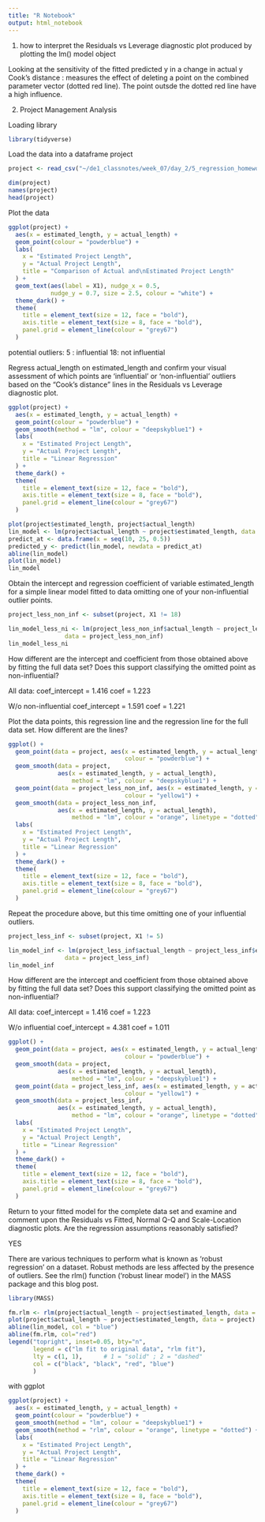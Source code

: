 ```yaml
---
title: "R Notebook"
output: html_notebook
---
```


1. how to interpret the Residuals vs Leverage diagnostic plot produced by plotting the lm() model object

Looking at the sensitivity of the fitted predicted y in a change in actual y
Cook's distance : measures the effect of deleting a point on the combined parameter vector (dotted red line). The point outsde the dotted red line have a high influence. 

2. Project Management Analysis

Loading library
```r
library(tidyverse)
```

Load the data into a dataframe project
```r
project <- read_csv("~/de1_classnotes/week_07/day_2/5_regression_homework/project_management.csv")
```

```r
dim(project)
names(project)
head(project)
```

Plot the data
```r
ggplot(project) +
  aes(x = estimated_length, y = actual_length) +
  geom_point(colour = "powderblue") +
  labs(
    x = "Estimated Project Length",
    y = "Actual Project Length",
    title = "Comparison of Actual and\nEstimated Project Length"
  ) +
  geom_text(aes(label = X1), nudge_x = 0.5, 
            nudge_y = 0.7, size = 2.5, colour = "white") +
  theme_dark() +
  theme(
    title = element_text(size = 12, face = "bold"), 
    axis.title = element_text(size = 8, face = "bold"), 
    panel.grid = element_line(colour = "grey67")
  )
```

potential outliers: 
5 : influential
18: not influential


Regress actual_length on estimated_length and confirm your visual assessment of which points are ‘influential’ or ‘non-influential’ outliers based on the “Cook’s distance” lines in the Residuals vs Leverage diagnostic plot.
```r
ggplot(project) +
  aes(x = estimated_length, y = actual_length) +
  geom_point(colour = "powderblue") +
  geom_smooth(method = "lm", colour = "deepskyblue1") +
  labs(
    x = "Estimated Project Length",
    y = "Actual Project Length",
    title = "Linear Regression"
  ) +
  theme_dark() +
  theme(
    title = element_text(size = 12, face = "bold"), 
    axis.title = element_text(size = 8, face = "bold"), 
    panel.grid = element_line(colour = "grey67")
  )
```

```r
plot(project$estimated_length, project$actual_length)
lin_model <- lm(project$actual_length ~ project$estimated_length, data = project)
predict_at <- data.frame(x = seq(10, 25, 0.5))
predicted_y <- predict(lin_model, newdata = predict_at)
abline(lin_model)
plot(lin_model)
lin_model
```

Obtain the intercept and regression coefficient of variable estimated_length for a simple linear model fitted to data omitting one of your non-influential outlier points.
```r
project_less_non_inf <- subset(project, X1 != 18)

lin_model_less_ni <- lm(project_less_non_inf$actual_length ~ project_less_non_inf$estimated_length, 
                data = project_less_non_inf)
lin_model_less_ni
```

How different are the intercept and coefficient from those obtained above by fitting the full data set? Does this support classifying the omitted point as non-influential?

All data: coef_intercept = 1.416
                    coef = 1.223
                    
W/o non-influential coef_intercept = 1.591
                    coef = 1.221
               
Plot the data points, this regression line and the regression line for the full data set. How different are the lines?

```r
ggplot() +
  geom_point(data = project, aes(x = estimated_length, y = actual_length), 
                                 colour = "powderblue") +
  geom_smooth(data = project, 
              aes(x = estimated_length, y = actual_length), 
                  method = "lm", colour = "deepskyblue1") +
  geom_point(data = project_less_non_inf, aes(x = estimated_length, y = actual_length), 
                                 colour = "yellow1") +
  geom_smooth(data = project_less_non_inf, 
              aes(x = estimated_length, y = actual_length), 
                  method = "lm", colour = "orange", linetype = "dotted") +
  labs(
    x = "Estimated Project Length",
    y = "Actual Project Length",
    title = "Linear Regression"
  ) +
  theme_dark() +
  theme(
    title = element_text(size = 12, face = "bold"), 
    axis.title = element_text(size = 8, face = "bold"), 
    panel.grid = element_line(colour = "grey67")
  )
```

Repeat the procedure above, but this time omitting one of your influential outliers.

```r
project_less_inf <- subset(project, X1 != 5)

lin_model_inf <- lm(project_less_inf$actual_length ~ project_less_inf$estimated_length, 
                data = project_less_inf)
lin_model_inf
```

How different are the intercept and coefficient from those obtained above by fitting the full data set? Does this support classifying the omitted point as non-influential?

All data: coef_intercept = 1.416
                    coef = 1.223
                    
W/o influential coef_intercept = 4.381
                    coef = 1.011
                    
```r
ggplot() +
  geom_point(data = project, aes(x = estimated_length, y = actual_length), 
                                 colour = "powderblue") +
  geom_smooth(data = project, 
              aes(x = estimated_length, y = actual_length), 
                  method = "lm", colour = "deepskyblue1") +
  geom_point(data = project_less_inf, aes(x = estimated_length, y = actual_length), 
                                 colour = "yellow1") +
  geom_smooth(data = project_less_inf, 
              aes(x = estimated_length, y = actual_length), 
                  method = "lm", colour = "orange", linetype = "dotted") +
  labs(
    x = "Estimated Project Length",
    y = "Actual Project Length",
    title = "Linear Regression"
  ) +
  theme_dark() +
  theme(
    title = element_text(size = 12, face = "bold"), 
    axis.title = element_text(size = 8, face = "bold"), 
    panel.grid = element_line(colour = "grey67")
  )
```


Return to your fitted model for the complete data set and examine and comment upon the Residuals vs Fitted,  Normal Q-Q and Scale-Location diagnostic plots. Are the regression assumptions reasonably satisfied?

YES

There are various techniques to perform what is known as ‘robust regression’ on a dataset. Robust methods are less affected by the presence of outliers. See the rlm() function (‘robust linear model’) in the MASS package and this blog post.

```r
library(MASS)
```


```r
fm.rlm <- rlm(project$actual_length ~ project$estimated_length, data = project)
plot(project$actual_length ~ project$estimated_length, data = project)
abline(lin_model, col = "blue")
abline(fm.rlm, col="red")
legend("topright", inset=0.05, bty="n",
       legend = c("lm fit to original data", "rlm fit"),
       lty = c(1, 1),      # 1 = "solid" ; 2 = "dashed"
       col = c("black", "black", "red", "blue")
       )
```

with ggplot
```r
ggplot(project) +
  aes(x = estimated_length, y = actual_length) +
  geom_point(colour = "powderblue") +
  geom_smooth(method = "lm", colour = "deepskyblue1") +
  geom_smooth(method = "rlm", colour = "orange", linetype = "dotted") +
  labs(
    x = "Estimated Project Length",
    y = "Actual Project Length",
    title = "Linear Regression"
  ) +
  theme_dark() +
  theme(
    title = element_text(size = 12, face = "bold"), 
    axis.title = element_text(size = 8, face = "bold"), 
    panel.grid = element_line(colour = "grey67")
  )
```








